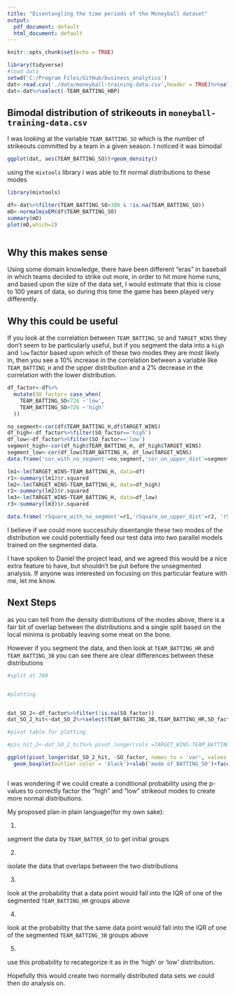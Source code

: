 ```yaml
---
title: "Disentangling the time periods of the Moneyball dataset"
output:
  pdf_document: default
  html_document: default
---
```


```r
knitr::opts_chunk$set(echo = TRUE)
```

```r
library(tidyverse)
#load data 
setwd('C:/Program Files/GitHub/business_analytics')
dat<-read.csv('./data/moneyball-training-data.csv',header = TRUE)%>%select(-INDEX)
dat<-dat%>%select(-TEAM_BATTING_HBP)
```


## Bimodal distribution of strikeouts in `moneyball-training-data.csv`

I was looking at the variable `TEAM_BATTING_SO` which is the number of strikeouts committed by a team in a given season. I noticed it was bimodal

```r
ggplot(dat, aes(TEAM_BATTING_SO))+geom_density()
```


using the `mixtools` library i was able to fit normal distributions to these modes

```r
library(mixtools)

df<-dat%>%filter(TEAM_BATTING_SO>308 & !is.na(TEAM_BATTING_SO))
mD<-normalmixEM(df$TEAM_BATTING_SO)
summary(mD)
plot(mD,which=2)



```
## Why this makes sense

Using some domain knowledge, there have been different "eras" in baseball in which teams decided to strike out more, in order to hit more home runs, and based upon the size of the data set, I would estimate that this is close to 100 years of data, so during this time the game has been played very differently. 

## Why this could be useful

If you look at the correlation between `TEAM_BATTING_SO` and `TARGET_WINS` they don't seem to be particularly useful, but if you segment the data into a `high` and `low` factor based upon which of these two modes they are most likely in, then you see a 10% increase in the correlation between a variable like `TEAM_BATTING_H` and the upper distribution and a 2% decrease in the correlation with the lower distribution.

```r
df_factor<-df%>%
  mutate(SO_factor= case_when(
    TEAM_BATTING_SO<726 ~'low',
    TEAM_BATTING_SO>726 ~'high'
  ))

no_segment<-cor(df$TEAM_BATTING_H,df$TARGET_WINS)
df_high<-df_factor%>%filter(SO_factor=='high')
df_low<-df_factor%>%filter(SO_factor=='low')
segment_high<-cor(df_high$TEAM_BATTING_H, df_high$TARGET_WINS)
segment_low<-cor(df_low$TEAM_BATTING_H, df_low$TARGET_WINS)
data.frame('cor_with_no_segment'=no_segment,'cor_on_upper_dist'=segment_high, 'cor_on_lower_dist'=segment_low)


```

```r
lm1<-lm(TARGET_WINS~TEAM_BATTING_H, data=df)
r1<-summary(lm1)$r.squared
lm2<-lm(TARGET_WINS~TEAM_BATTING_H, data=df_high)
r2<-summary(lm2)$r.squared
lm3<-lm(TARGET_WINS~TEAM_BATTING_H, data=df_low)
r3<-summary(lm3)$r.squared

data.frame('rSquare_with_no_segment'=r1,'rSquare_on_upper_dist'=r2, 'rSquare_on_lower_dist'=r3)
```


I believe if we could more successfuly disentangle these two modes of the distribution we could potentially feed our test data into two parallel models trained on the segmented data. 

I have spoken to Daniel the project lead, and we agreed this would be a nice extra feature to have, but shouldn't be put before the unsegmented analysis. If anyone was interested on focusing on this particular feature with me, let me know. 


## Next Steps

as you can tell from the density distributions of the modes above, there is a fair bit of overlap between the distributions and a single split based on the local minima is probably leaving some meat on the bone. 

However if you segment the data, and then look at `TEAM_BATTING_HR` and `TEAM_BATTING_3B` you can see there are clear differences between these distributions

```r
#split at 700


#plotting


dat_SO_2<-df_factor%>%filter(!is.na(SO_factor))
dat_SO_2_hit<-dat_SO_2%>%select(TEAM_BATTING_3B,TEAM_BATTING_HR,SO_factor)

#pivot table for plotting

#piv_hit_2<-dat_SO_2_hit%>% pivot_longer(cols =TARGET_WINS:TEAM_BATTING_HR, names_to = 'source',values_to = 'value')

ggplot(pivot_longer(dat_SO_2_hit, -SO_factor, names_to = 'var', values_to = 'val'), aes(SO_factor, val, color=SO_factor))+
  geom_boxplot(outlier.color = 'black')+xlab('mode of BATTING_SO')+facet_wrap(~var, scales='free')+scale_x_discrete(guide=guide_axis(n.dodge=2))



```

I was wondering if we could create a conditional probability using the p-values to correctly factor the "high" and "low" strikeout modes to create more normal distributions.


My proposed plan in  plain language(for my own sake): 

1.

segment the data by `TEAM_BATTER_SO` to get initial groups

2.

isolate the data that overlaps between the two distributions

3. 

look at the probability that a data point would fall into the IQR of one of the segmented `TEAM_BATTING_HR` groups above

4.

look at the probability that the same data point would fall into the IQR of one of the segmented `TEAM_BATTING_3B` groups above

5.

use this probability to recategorize it as in the 'high' or 'low' distribution.


Hopefully this would create two normally distributed data sets we could then do analysis on. 
